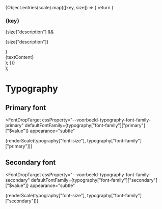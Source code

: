 
<Meta title="Purmerend /Typography" />


  <div>
    {Object.entries(scale).map(([key, size]) => {
      return (
        <div key={key}>
          <h3>{key}</h3>
          {size["description"] && <p>{size["description"]}</p>}
          <div
            style={{
              fontFamily: `var(--${fontFamily.path.join("-")})`,
              fontSize: size["$value"],
              fontWeight: typography["font-weight"]["normal"]["$value"],
              lineHeight: typography["line-height"]["md"]["$value"],
            }}
          >
            {textContent}
          </div>
        </div>
      );
    })}
  </div>
);

# Typography

## Primary font

<FontDropTarget
  cssProperty="--voorbeeld-typography-font-family-primary"
  defaultFontFamily={typography["font-family"]["primary"]["$value"]}
  appearance="subtle"
>
  <div>{renderScale(typography["font-size"], typography["font-family"]["primary"])}</div>
</FontDropTarget>

## Secondary font

<FontDropTarget
  cssProperty="--voorbeeld-typography-font-family-secondary"
  defaultFontFamily={typography["font-family"]["secondary"]["$value"]}
  appearance="subtle"
>
  <div>{renderScale(typography["font-size"], typography["font-family"]["secondary"])}</div>
</FontDropTarget>
